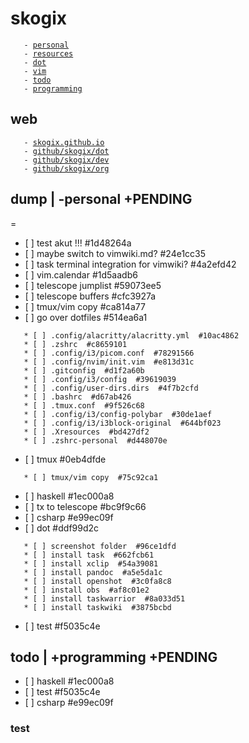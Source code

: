 = skogix =
    - [[personal]]
    - [[resources]]
    - [[dot]]
    - [[vim]]
    - [[todo]]
    - [[programming]]
== web ==
    - [[https://skogix.github.io|skogix.github.io]]
    - [[https://github.com/Skogix/dot|github/skogix/dot]]
    - [[https://github.com/Skogix/dev|github/skogix/dev]]
    - [[https://github.com/Skogix/org|github/skogix/org]]
== dump | -personal +PENDING ===
* [ ] test akut !!!  #1d48264a
* [ ] maybe switch to vimwiki.md?  #24e1cc35
* [ ] task terminal integration for vimwiki?  #4a2efd42
* [ ] vim.calendar  #1d5aadb6
* [ ] telescope jumplist  #59073ee5
* [ ] telescope buffers  #cfc3927a
* [ ] tmux/vim copy  #ca814a77
* [ ] go over dotfiles  #514ea6a1
    * [ ] .config/alacritty/alacritty.yml  #10ac4862
    * [ ] .zshrc  #c8659101
    * [ ] .config/i3/picom.conf  #78291566
    * [ ] .config/nvim/init.vim  #e813d31c
    * [ ] .gitconfig  #d1f2a60b
    * [ ] .config/i3/config  #39619039
    * [ ] .config/user-dirs.dirs  #4f7b2cfd
    * [ ] .bashrc  #d67ab426
    * [ ] .tmux.conf  #9f526c68
    * [ ] .config/i3/config-polybar  #30de1aef
    * [ ] .config/i3/i3block-original  #644bf023
    * [ ] .Xresources  #bd427df2
    * [ ] .zshrc-personal  #d448070e
* [ ] tmux  #0eb4dfde
    * [ ] tmux/vim copy  #75c92ca1
* [ ] haskell  #1ec000a8
* [ ] <leader>tx to telescope  #bc9f9c66
* [ ] csharp  #e99ec09f
* [ ] dot  #ddf99d2c
    * [ ] screenshot folder  #96ce1dfd
    * [ ] install task  #662fcb61
    * [ ] install xclip  #54a39081
    * [ ] install pandoc  #a5e5da1c
    * [ ] install openshot  #3c0fa8c8
    * [ ] install obs  #af8c01e2
    * [ ] install taskwarrior  #8a033d51
    * [ ] install taskwiki  #3875bcbd
* [ ] test  #f5035c4e
== todo | +programming +PENDING ==
* [ ] haskell  #1ec000a8
* [ ] test  #f5035c4e
* [ ] csharp  #e99ec09f
=== test ===
{{{python
 def hello(world):
     for x in range(10):
         print("Hello {0} number {1}".format(world, x))
}}}
